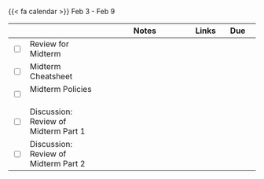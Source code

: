 {{< fa calendar >}} Feb 3 - Feb 9


<table class="table-striped text-left table-bordered" align = "center">

  <thead>
    <th style="width:  3%"></th>
    <th style="width:  30%"></th>
    <th style="width:  40%">Notes</th>
    <th style="width:  8%">Links</th>
    <th style="width:  15%">Due</th>
  </thead>

  <tr>
    <td><input type="checkbox" /></td>
    <td> Review for Midterm&nbsp; &nbsp; </td>
    <td></td>
    <td></td>
    <td></td>
  </tr>
  
  <tr>
    <td><input type="checkbox" /></td>
    <td> Midterm Cheatsheet &nbsp; &nbsp; </td>
    <td></td>
    <td><a href="https://mdogucu.github.io/stats67b-wi25-slides/others/midterm/cheatsheet.pdf" target ="_blank"> <i class="fas fa-book" aria-hidden="true"
            title="External Link to Slides" target = "_blank"></i></td>
    <td></td>
  </tr>
  
  <tr>
    <td><input type="checkbox" /></td>
    <td> Midterm Policies &nbsp; &nbsp; </td>
    <td></td>
    <td><a href="https://mdogucu.github.io/stats67b-wi25-slides/others/midterm/cover.pdf" target ="_blank"> <i class="fas fa-book" aria-hidden="true"
            title="External Link to Slides" target = "_blank"></i></td>
    <td></td>
  </tr>
  
  
  <tr>
    <td><input type="checkbox" /></td>
    <td> Discussion: Review of Midterm Part 1&nbsp; &nbsp; </td>
    <td> </td>
    <td><a href="" target ="_blank"> <i class="fas fa-video" aria-hidden="true"
            title="External Link to Video" target = "_blank"></i> </td>
    <td></td>
  </tr>
  
  <tr>
    <td><input type="checkbox" /></td>
    <td> Discussion: Review of Midterm Part 2&nbsp; &nbsp; </td>
    <td> </td>
    <td><a href="" target ="_blank"> <i class="fas fa-video" aria-hidden="true"
            title="External Link to Video" target = "_blank"></i> </td>
    <td></td>
  </tr>
  
    
        
</table>